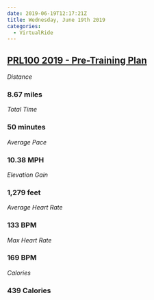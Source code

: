 ```yaml
---
date: 2019-06-19T12:17:21Z
title: Wednesday, June 19th 2019
categories:
  - VirtualRide
---
```

## [PRL100 2019 - Pre-Training Plan](https://www.strava.com/activities/2462929515)

_Distance_

### 8.67 miles

_Total Time_

### 50 minutes

_Average Pace_

### 10.38 MPH

_Elevation Gain_

### 1,279 feet

_Average Heart Rate_

### 133 BPM

_Max Heart Rate_

### 169 BPM

_Calories_

### 439 Calories